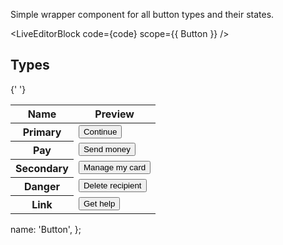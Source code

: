 
Simple wrapper component for all button types and their states.

<LiveEditorBlock code={code} scope={{ Button }} />
<GeneratePropsTable componentName="Button" />

## Types

<div className="scroll-table">
  <table className="docs-table table ">
    <thead>
      <tr>
        <th>Name</th>
        <th>Preview</th>
      </tr>
    </thead>
    <tbody>
      <tr>
        <th scope="row">Primary</th>
        <td>
          <Button size="md" type="primary" state="default" block={true}>
            Continue
          </Button>
        </td>
      </tr>
      <tr>
        <th scope="row">Pay</th>
        <td>
          <Button size="md" type="pay" state="default" block={true}>
            Send money
          </Button>
        </td>
      </tr>
      <tr>
        <th scope="row">Secondary</th>
        <td>
          <Button size="md" type="secondary" state="default" block={true}>
            Manage my card
          </Button>
        </td>
      </tr>{' '}
      <tr>
        <th scope="row">Danger</th>
        <td>
          <Button size="md" type="danger" state="default" block={true}>
            Delete recipient
          </Button>
        </td>
      </tr>
      <tr>
        <th scope="row">Link</th>
        <td>
          <Button size="md" type="link" state="default" block={true}>
            Get help
          </Button>
        </td>
      </tr>
    </tbody>
  </table>
</div>

  name: 'Button',
};
